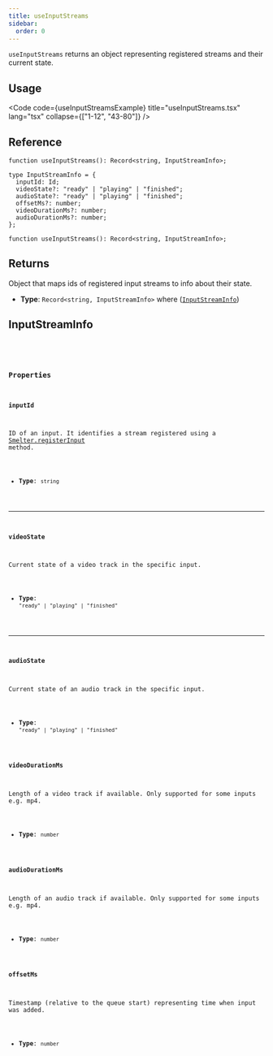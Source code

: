 ```yaml
---
title: useInputStreams
sidebar:
  order: 0
---
```



`useInputStreams` returns an object representing registered streams and their current state.

## Usage

<Code
  code={useInputStreamsExample}
  title="useInputStreams.tsx"
  lang="tsx"
  collapse={["1-12", "43-80"]}
/>

## Reference

```tsx
function useInputStreams(): Record<string, InputStreamInfo>;
```

<CollapsibleDetails summaryTitle='Type definitions'>

```tsx
type InputStreamInfo = {
  inputId: Id;
  videoState?: "ready" | "playing" | "finished";
  audioState?: "ready" | "playing" | "finished";
  offsetMs?: number;
  videoDurationMs?: number;
  audioDurationMs?: number;
};

function useInputStreams(): Record<string, InputStreamInfo>;
```

</CollapsibleDetails>

## Returns

Object that maps ids of registered input streams to info about their state.

- **Type**: `Record<string, InputStreamInfo>` where ([`InputStreamInfo`](#inputstreaminfo))

## InputStreamInfo

<CollapsibleDetails summaryTitle="Type definitions" open>
  <Code
    code={`
  type InputStreamInfo = {
    inputId: string;
    videoState?: "ready" | "playing" | "finished"; 
    audioState?: "ready" | "playing" | "finished";
    offsetMs?: number;
    videoDurationMs?: number;
    audioDurationMs?: number;
  }
`}
    lang="tsx"
  />
</CollapsibleDetails>

### Properties

#### inputId

ID of an input. It identifies a stream registered using a [Smelter.registerInput](/ts-sdk/smelter#registerinput) method.

- **Type**: `string`

---

#### videoState

Current state of a video track in the specific input.

- **Type**: `"ready" | "playing" | "finished"`

---

#### audioState

Current state of an audio track in the specific input.

- **Type**: `"ready" | "playing" | "finished"`

#### videoDurationMs

Length of a video track if available. Only supported for some inputs e.g. mp4.

- **Type**: `number`

#### audioDurationMs

Length of an audio track if available. Only supported for some inputs e.g. mp4.

- **Type**: `number`

#### offsetMs

Timestamp (relative to the queue start) representing time when input was added.

- **Type**: `number`
